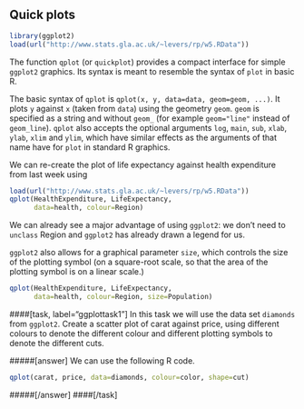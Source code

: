 ## Quick plots
```r
library(ggplot2)
load(url("http://www.stats.gla.ac.uk/~levers/rp/w5.RData"))
```

The function `qplot` (or `quickplot`) provides a compact interface for simple `ggplot2` graphics. Its syntax is meant to resemble the syntax of `plot` in basic R.

The basic syntax of `qplot` is `qplot(x, y, data=data, geom=geom, ...)`. It plots `y` against `x` (taken from `data`) using the geometry `geom`. `geom` is specified as a string and without `geom_` (for example `geom="line"` instead of `geom_line`). `qplot` also accepts the optional arguments `log`, `main`, `sub`, `xlab`, `ylab`, `xlim` and `ylim`, which have similar effects as the arguments of that name have for `plot` in standard R graphics.


We can re-create the plot of life expectancy against health expenditure from last week using
```r
load(url("http://www.stats.gla.ac.uk/~levers/rp/w5.RData"))
qplot(HealthExpenditure, LifeExpectancy, 
      data=health, colour=Region)
```

We can already see a major advantage of using `ggplot2`: we don't need to `unclass` Region and `ggplot2` has already drawn a legend for us.

`ggplot2` also allows for a graphical parameter `size`, which controls the size of the plotting symbol (on a square-root scale, so that the area of the plotting symbol is on a linear scale.)
```r
qplot(HealthExpenditure, LifeExpectancy, 
      data=health, colour=Region, size=Population)
```

####[task, label="ggplottask1"]
In this task we will use the data set `diamonds`  from `ggplot2`. Create a scatter plot of carat against price, using different colours to denote the different colour and different plotting symbols to denote the different cuts.

#####[answer]
We can use the following R code.

```r
qplot(carat, price, data=diamonds, colour=color, shape=cut)
```
#####[/answer]
####[/task]


<!--[if PDF]>
\newpage
<![endif]-->
